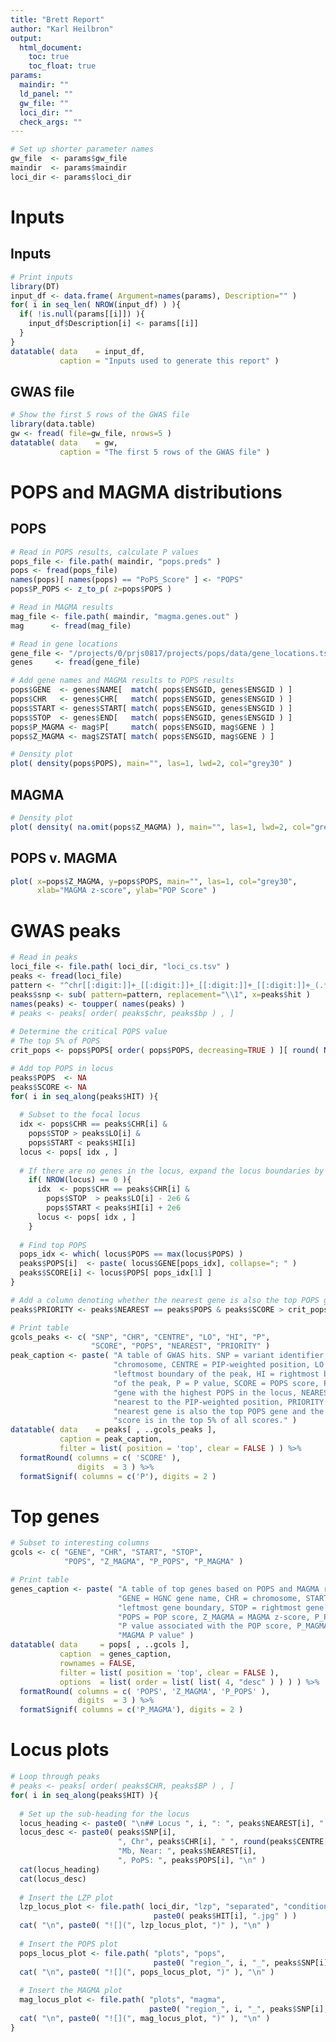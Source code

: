 ```yaml
---
title: "Brett Report"
author: "Karl Heilbron"
output: 
  html_document:
    toc: true
    toc_float: true
params:
  maindir: ""
  ld_panel: ""
  gw_file: ""
  loci_dir: ""
  check_args: ""
---
```


```r
# Set up shorter parameter names
gw_file  <- params$gw_file
maindir  <- params$maindir
loci_dir <- params$loci_dir
```

# Inputs {.tabset .tabset-pills}
## Inputs
```r

# Print inputs
library(DT)
input_df <- data.frame( Argument=names(params), Description="" )
for( i in seq_len( NROW(input_df) ) ){
  if( !is.null(params[[i]]) ){
    input_df$Description[i] <- params[[i]]
  }
}
datatable( data    = input_df,
           caption = "Inputs used to generate this report" )
```

## GWAS file
```r

# Show the first 5 rows of the GWAS file
library(data.table)
gw <- fread( file=gw_file, nrows=5 )
datatable( data    = gw, 
           caption = "The first 5 rows of the GWAS file" )
```

# POPS and MAGMA distributions {.tabset .tabset-pills}
## POPS
```r

# Read in POPS results, calculate P values
pops_file <- file.path( maindir, "pops.preds" )
pops <- fread(pops_file)
names(pops)[ names(pops) == "PoPS_Score" ] <- "POPS"
pops$P_POPS <- z_to_p( z=pops$POPS )

# Read in MAGMA results
mag_file <- file.path( maindir, "magma.genes.out" )
mag      <- fread(mag_file)

# Read in gene locations
gene_file <- "/projects/0/prjs0817/projects/pops/data/gene_locations.tsv"
genes     <- fread(gene_file)

# Add gene names and MAGMA results to POPS results
pops$GENE  <- genes$NAME[  match( pops$ENSGID, genes$ENSGID ) ]
pops$CHR   <- genes$CHR[   match( pops$ENSGID, genes$ENSGID ) ]
pops$START <- genes$START[ match( pops$ENSGID, genes$ENSGID ) ]
pops$STOP  <- genes$END[   match( pops$ENSGID, genes$ENSGID ) ]
pops$P_MAGMA <- mag$P[     match( pops$ENSGID, mag$GENE ) ]
pops$Z_MAGMA <- mag$ZSTAT[ match( pops$ENSGID, mag$GENE ) ]

# Density plot  
plot( density(pops$POPS), main="", las=1, lwd=2, col="grey30" )
```

## MAGMA
```r

# Density plot
plot( density( na.omit(pops$Z_MAGMA) ), main="", las=1, lwd=2, col="grey30" )
```

## POPS v. MAGMA
```r
plot( x=pops$Z_MAGMA, y=pops$POPS, main="", las=1, col="grey30",
      xlab="MAGMA z-score", ylab="POP Score" )
```

# GWAS peaks
```r

# Read in peaks
loci_file <- file.path( loci_dir, "loci_cs.tsv" )
peaks <- fread(loci_file)
pattern <- "^chr[[:digit:]]+_[[:digit:]]+_[[:digit:]]+_[[:digit:]]+_(.*)$"
peaks$snp <- sub( pattern=pattern, replacement="\\1", x=peaks$hit )
names(peaks) <- toupper( names(peaks) )
# peaks <- peaks[ order( peaks$chr, peaks$bp ) , ]
  
# Determine the critical POPS value
# The top 5% of POPS
crit_pops <- pops$POPS[ order( pops$POPS, decreasing=TRUE ) ][ round( NROW(pops)*0.05 ) ]

# Add top POPS in locus
peaks$POPS  <- NA
peaks$SCORE <- NA
for( i in seq_along(peaks$HIT) ){
  
  # Subset to the focal locus
  idx <- pops$CHR == peaks$CHR[i] & 
    pops$STOP > peaks$LO[i] &
    pops$START < peaks$HI[i]
  locus <- pops[ idx , ]
  
  # If there are no genes in the locus, expand the locus boundaries by +/- 2Mb
    if( NROW(locus) == 0 ){
      idx  <- pops$CHR == peaks$CHR[i] & 
        pops$STOP  > peaks$LO[i] - 2e6 &
        pops$START < peaks$HI[i] + 2e6
      locus <- pops[ idx , ]
    }
    
  # Find top POPS
  pops_idx <- which( locus$POPS == max(locus$POPS) )
  peaks$POPS[i]  <- paste( locus$GENE[pops_idx], collapse="; " )
  peaks$SCORE[i] <- locus$POPS[ pops_idx[1] ]
}

# Add a column denoting whether the nearest gene is also the top POPS gene
peaks$PRIORITY <- peaks$NEAREST == peaks$POPS & peaks$SCORE > crit_pops

# Print table
gcols_peaks <- c( "SNP", "CHR", "CENTRE", "LO", "HI", "P", 
                  "SCORE", "POPS", "NEAREST", "PRIORITY" )
peak_caption <- paste( "A table of GWAS hits. SNP = variant identifier, CHR =",
                       "chromosome, CENTRE = PIP-weighted position, LO =",
                       "leftmost boundary of the peak, HI = rightmost boundary",
                       "of the peak, P = P value, SCORE = POPS score, POPS =",
                       "gene with the highest POPS in the locus, NEAREST = gene",
                       "nearest to the PIP-weighted position, PRIORITY = the",
                       "nearest gene is also the top POPS gene and the POPS",
                       "score is in the top 5% of all scores." )
datatable( data    = peaks[ , ..gcols_peaks ], 
           caption = peak_caption,
           filter = list( position = 'top', clear = FALSE ) ) %>% 
  formatRound( columns = c( 'SCORE' ), 
               digits  = 3 ) %>%
  formatSignif( columns = c('P'), digits = 2 )
```

# Top genes
```r

# Subset to interesting columns
gcols <- c( "GENE", "CHR", "START", "STOP", 
            "POPS", "Z_MAGMA", "P_POPS", "P_MAGMA" )

# Print table
genes_caption <- paste( "A table of top genes based on POPS and MAGMA results.",
                        "GENE = HGNC gene name, CHR = chromosome, START =",
                        "leftmost gene boundary, STOP = rightmost gene boundary,",
                        "POPS = POP score, Z_MAGMA = MAGMA z-score, P_POPS =",
                        "P value associated with the POP score, P_MAGMA =",
                        "MAGMA P value" )
datatable( data     = pops[ , ..gcols ],
           caption  = genes_caption,
           rownames = FALSE,
           filter = list( position = 'top', clear = FALSE ),
           options  = list( order = list( list( 4, "desc" ) ) ) ) %>%
  formatRound( columns = c( 'POPS', 'Z_MAGMA', 'P_POPS' ), 
               digits  = 3 ) %>%
  formatSignif( columns = c('P_MAGMA'), digits = 2 )
```

# Locus plots
```r

# Loop through peaks
# peaks <- peaks[ order( peaks$CHR, peaks$BP ) , ]
for( i in seq_along(peaks$HIT) ){
  
  # Set up the sub-heading for the locus
  locus_heading <- paste0( "\n## Locus ", i, ": ", peaks$NEAREST[i], " {.tabset .tabset-pills}\n")
  locus_desc <- paste0( peaks$SNP[i], 
                        ", Chr", peaks$CHR[i], " ", round(peaks$CENTRE[i]/1e6), 
                        "Mb, Near: ", peaks$NEAREST[i], 
                        ", PoPS: ", peaks$POPS[i], "\n" )
  cat(locus_heading)
  cat(locus_desc)
  
  # Insert the LZP plot
  lzp_locus_plot <- file.path( loci_dir, "lzp", "separated", "conditioned", 
                                paste0( peaks$HIT[i], ".jpg" ) )
  cat( "\n", paste0( "![](", lzp_locus_plot, ")" ), "\n" )
  
  # Insert the POPS plot
  pops_locus_plot <- file.path( "plots", "pops", 
                                paste0( "region_", i, "_", peaks$SNP[i], ".jpg" ) )
  cat( "\n", paste0( "![](", pops_locus_plot, ")" ), "\n" )
  
  # Insert the MAGMA plot
  mag_locus_plot <- file.path( "plots", "magma", 
                               paste0( "region_", i, "_", peaks$SNP[i], ".jpg" ) )
  cat( "\n", paste0( "![](", mag_locus_plot, ")" ), "\n" )
}
```




